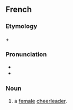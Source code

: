 ==French==

===Etymology===
{{etyl|en|fr}} {{m|en|pom-pom}} + {{m|en|girl}}

===Pronunciation===
* {{fr-IPA|pome-pome gueurl}}
* {{audio|Fr-Paris--pom-pom girl.ogg|Audio (Paris)|lang=fr}}

===Noun===
{{fr-noun|f|pom-pom girls}}

# a [[female]] [[cheerleader]].